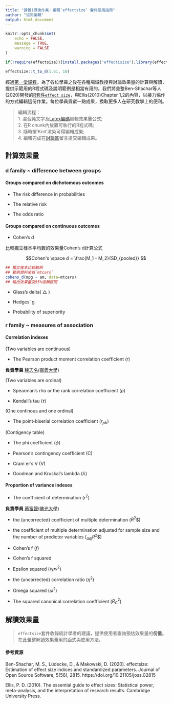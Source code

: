 ```yaml
---
title: "講義1課後作業：編輯`effectsize` 套件使用指南"
author: "協同編輯"
output: html_document
---
```


```r
knitr::opts_chunk$set(
	echo = FALSE,
	message = TRUE,
	warning = FALSE
)

if(!require(effectsize)){install.packages("effectisize");library(effectsize)}else{library(effectsize)}
```


```r
effectsize::t_to_d(1.61, 10)
```



經過[第一堂課程](Lecture01.html)，為了各位學員之後在各種場域教授與討論效果量的計算與解讀，提供示範用的R程式碼及說明範例是相當有用的。我們將彙整Ben-Shachar等人(2020)開發的[R套件`effect size`](https://easystats.github.io/effectsize/index.html)，與Ellis(2010)Chapter 1,2的內容，以接力協作的方式編輯這份作業。每位學員貢獻一點成果，換取更多人在研究教學上的便利。


> 編輯流程：<br>1. 混合純文字及[Latex編碼](http://tug.ctan.org/info/latex-refsheet/LaTeX_RefSheet.pdf)編輯效果量公式;<br> 2. 在R chunk內放置可執行的R程式碼;<br> 3. 隨時按'Knit'渲染可得編輯成果;<br> 4. 編輯完成在[討論區](https://github.com/Rstat-project/seed_courses/discussions)留言提交編輯成果。


## 計算效果量

### d family ~ difference between groups

#### Groups compared on dichotomous outcomes

- The risk difference in probabilities

- The relative risk

- The odds ratio


#### Groups compared on continuous outcomes

- Cohen’s d

比較獨立樣本平均數的效果量Cohen's d計算公式

$$Cohen's \space d = \frac{M_1 - M_2}{SD_{pooled}} $$

```r
## 獨立樣本比較範例
## 範例資料來自`mtcars`
cohens_d(mpg ~ am, data=mtcars)
## 輸出效果量及95%信賴區間
```




- Glass’s delta( $\triangle$ )

- Hedges’ g 

- Probability of superiority


### r family ~ measures of association


#### Correlation indexes

(Two variables are continuous)

- The Pearson product moment correlation coefﬁcient ($r$) 

**負責學員** [魏志名(嘉義大學)](https://github.com/Wei1108)

(Two variables are ordinal)

- Spearman’s rho or the rank correlation coefﬁcient ($\rho$)

- Kendall’s tau ($\tau$)

(One continous and one ordinal)

- The point-biserial correlation coefﬁcient ($r_{pb}$)

(Contigency table)

- The phi coefﬁcient ($\phi$)

- Pearson’s contingency coefﬁcient (C)

- Cram´er’s V (V)

- Goodman and Kruskal’s lambda ($\lambda$)


#### Proportion of variance indexes

- The coefﬁcient of determination ($r^2$)

**負責學員** [蕭富聲(佛光大學)](https://github.com/FGU-Xiao)

- the (uncorrected) coefﬁcient of multiple determination ($R^2$$)


- the coefﬁcient of multiple determination adjusted for sample size and the number of predictor variables ($_{adj}R^2$$)


- Cohen’s f ($f$)


- Cohen’s f squared


- Epsilon squared ($eps^2$)


- the (uncorrected) correlation ratio ($\eta^2$)


- Omega squared ($\omega^2$)


- The squared canonical correlation coefﬁcient ($R^2_C$)

## 解讀效果量

> `effectsize`套件收錄統計學者的建議，提供使用者查詢預估效果量的**份量**。在此彙整解讀效果量用的函式與使用方法。




#### 參考資源

Ben-Shachar, M. S., Lüdecke, D., & Makowski, D. (2020). effectsize: Estimation of effect size indices and standardized parameters. Journal of Open Source Software, 5(56), 2815. https://doi.org/10.21105/joss.02815

Ellis, P. D. (2010). The essential guide to effect sizes: Statistical power, meta-analysis, and the interpretation of research results. Cambridge University Press.
